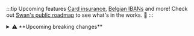 :::tip Upcoming features
[Card insurance](https://docs.swan.io/preview/card-insurance/), [Belgian IBANs](http://localhost:3000/preview/belgian-ibans) and more! Check out [Swan's public roadmap](https://swanio.notion.site/Swan-Public-Roadmap-385e4b2e91b3409786a6c8e885654a22) to see what's in the works. :rocket:
:::

<details>
  <summary>⚠️ **Upcoming breaking changes**</summary>

  <div>

💳 On **October 16th**, the `CardUrl` field will be removed. This field is being deprecated. Use `cardMaskedNumber`, `expiryDate`, and `cardDesignUrl` instead.

🛒 On **October 16th**, the following [merchant profiles and merchant payment methods](/topics/merchants/) breaking changes will take effect:

- A new `WaitingForInformation` status and `verificationRequirements` list will be available for merchant profiles and merchant payment methods to communicate missing information. These requirements must be provided at the merchant profile level using the `requestMerchantProfile` and `requestMerchantProfileUpdate` mutations. 
- A new `supportingDocumentCollections` field will also be available at the merchant profile level for providing required documents.
- The fields `invoiceExample`, `expectedMonthlyPaymentVolume`, `merchantWebsite`, `socialNetwork`, `supportWebsite`, `termsAndConditions` will be **removed** from the API.
- `rejectReasons` will be removed for card payment methods.
- `rejectionReasons` for `Rejected` merchant profiles and Merchant Payment Methods will become mandatory in the Testing APIs `simulateMerchantProfileRequestOutcome` and `simulateMerchantPaymentMethodRequestOutcome`.
- Dynamic rolling reserve changes and maximum payment amount limits will be introduced at the merchant payment method level to mitigate risk. Subscribe to the `MerchantPaymentMethod.Created` and `MerchantPaymentMethod.Updated` webhooks for these updates.

💸 Effective **October 19th**, we're introducing the following updates to the `initiateCreditTransfers` endpoint to improve its usability and clarity:

- The `save` parameter will default to `false`.
- The `mode` parameter will be a **required** field. The default value is set to `Regular`.
- The `isMyOwnIban` and `beneficiaryId` input fields will be **removed**.
- The API will return a `ValidationRejection` error instead of `ForbiddenRejection` when an input contains **invalid** data.

✔️ Starting **October 31st**, the `beneficiaryVerification` query will be deprecated. Use the `verifyBeneficiary` mutation instead to ensure uninterrupted service.

⚖️ Starting **October 31st**, the `taxIdentificationNumber` will be a mandatory field at onboarding when an account holder's residency country does not match the `accountCountry`. This is to comply with [CRS (Common Reporting Standard) regulations](https://www.oecd.org/content/dam/oecd/en/topics/policy-issue-focus/aeoi/jersey-guidance-notes-crs.pdf).

🔍 Starting **November 12th**, the `onboarding(id: ID!)` query may return `null` when no onboarding exists for the given ID, instead of always returning an `Onboarding` object.

🔄 On **November 12th**, the `verificationFlow` field will be removed from the `OnboardingInfo` object. This field is deprecated and no longer serves any purpose.

🔗 On **November 12th**, the `redirectUrl` field will be removed from both the `Onboarding` and `OnboardingInfo` objects. It has been deprecated for two years and replaced by the `oauthRedirectParameters` object.

👤 On **November 12th**, the `title` field will be removed from the Ultimate Beneficial Owner (UBO) object. It has been deprecated and replaced by the `gender` field.

📊 On **November 12th**, the `onboardingState` field will be removed from the `OnboardingInfo` object. This field is deprecated and no longer serves any purpose.

💥 Starting **December 31st**, the `bookedBalanceAfter` field will be removed from the transaction query. Use the `balanceAfter.amount` on `BookedTransactionStatusInfo` instead.

  </div>
</details>

<br/>